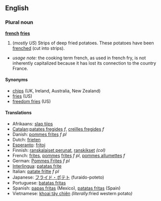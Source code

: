 ==English==
===Plural noun===
{{wikipedia}}
'''[[french]] [[fries]]'''
#(''mostly US'') Strips of deep fried potatoes.  These potatoes have been [[frenched]] (cut into strips).

*''usage note:'' the cooking term french, as used in french fry, is not inherently capitalized because it has lost its connection to the country France.

====Synonyms====
*[[chips]] (UK, Ireland, Australia, New Zealand)
*[[fries]] (US)
*[[freedom fries]] (US)

====Translations====
*Afrikaans: [[slap tjips]]
*[[Catalan]]:[[patates fregides]] ''f'', [[creïlles fregides]] ''f''
*Danish: [[pommes frites]] ''f pl''
*Dutch: [[frieten]]
*[[Esperanto]]: [[fritoj]]
*Finnish: [[ranskalaiset perunat]], [[ranskikset]] ''(col)''
*French: [[frites]], [[pomme]]s [[frites]] ''f pl'', [[pommes allumettes]] ''f''
*German: [[Pommes Frites]] ''f pl''
*[[Interlingua]]: [[patatas frite]]
*Italian: [[patate fritte]] ''f pl''
*Japanese: [[フライド・ポテト]] (furaido-poteto)
*Portuguese: [[batatas fritas]]
*Spanish: [[papas fritas]] (Mexico), [[patatas fritas]] (Spain)
*Vietnamese: [[khoai tây chiên]] ''(literally: ''fried western potato'')''